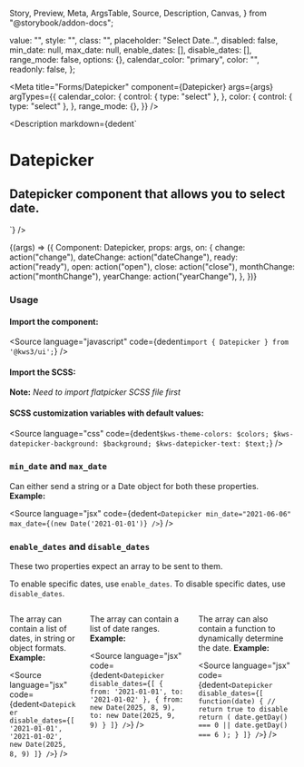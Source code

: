  Story,
  Preview,
  Meta,
  ArgsTable,
  Source,
  Description,
  Canvas,
} from "@storybook/addon-docs";

  value: "",
  style: "",
  class: "",
  placeholder: "Select Date..",
  disabled: false,
  min_date: null,
  max_date: null,
  enable_dates: [],
  disable_dates: [],
  range_mode: false,
  options: {},
  calendar_color: "primary",
  color: "",
  readonly: false,
};

<Version />

<Meta
  title="Forms/Datepicker"
  component={Datepicker}
  args={args}
  argTypes={{
    calendar_color: {
      control: { type: "select" },
    },
    color: {
      control: { type: "select" },
    },
    range_mode: {},
  }}
/>

<Description
  markdown={dedent`
# Datepicker
## Datepicker component that allows you to select date.
`}
/>

<Canvas>
  <Story name="Datepicker" args={args}>
    {(args) => ({
      Component: Datepicker,
      props: args,
      on: {
        change: action("change"),
        dateChange: action("dateChange"),
        ready: action("ready"),
        open: action("open"),
        close: action("close"),
        monthChange: action("monthChange"),
        yearChange: action("yearChange"),
      },
    })}
  </Story>
</Canvas>

<ArgsTable story="Datepicker" />

### Usage

#### Import the component:

<Source
  language="javascript"
  code={dedent`import { Datepicker } from '@kws3/ui';`}
/>

#### Import the SCSS:

<div class="notification is-warning">
  <strong>Note:</strong> <em>Need to import flatpicker SCSS file first</em>
</div>
<Source
  language="javascript"
  code={dedent`
    @import 'flatpickr/dist/flatpickr';
    @import '@kws3/ui/styles/Datepicker.scss';`}
/>

#### SCSS customization variables with default values:

<Source
  language="css"
  code={dedent`
      $kws-theme-colors: $colors;
      $kws-datepicker-background: $background;
      $kws-datepicker-text: $text;
    `}
/>

### `min_date` and `max_date`

Can either send a string or a Date object for both these properties.
**Example:**

<Source
  language="jsx"
  code={dedent`
      <Datepicker
        min_date="2021-06-06"
        max_date={(new Date('2021-01-01')}
      />
    `}
/>

### `enable_dates` and `disable_dates`

These two properties expect an array to be sent to them.

To enable specific dates, use `enable_dates`. To disable specific dates, use `disable_dates`.

<div class="columns">
  <div class="column">

The array can contain a list of dates, in string or object formats.
**Example:**

<Source
  language="jsx"
  code={dedent`
      <Datepicker
        disable_dates={[
          '2021-01-01',
          '2021-01-02',
          new Date(2025, 8, 9)
        ]}
      />
    `}
/>

  </div>
  <div class="column">

The array can contain a list of date ranges.
**Example:**

<Source
  language="jsx"
  code={dedent`
      <Datepicker
        disable_dates={[
          {
            from: '2021-01-01',
            to: '2021-01-02'
          },
          {
            from: new Date(2025, 8, 9),
            to: new Date(2025, 9, 9)
          }
        ]}
      />
    `}
/>

  </div>
  <div class="column">

The array can also contain a function to dynamically determine the date.
**Example:**

<Source
  language="jsx"
  code={dedent`
      <Datepicker
        disable_dates={[
          function(date) {
            // return true to disable
            return (
              date.getDay() === 0 ||
              date.getDay() === 6
            );
          }
        ]}
      />
    `}
/>

  </div>
</div>
